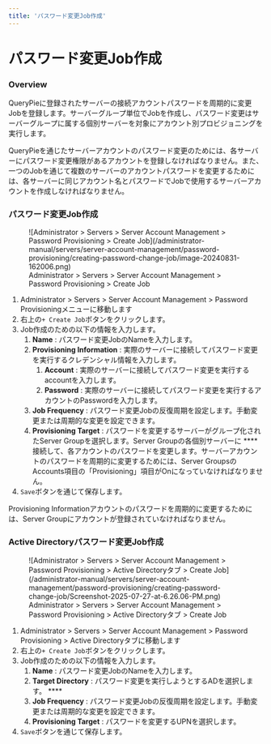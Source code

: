 ```yaml
---
title: 'パスワード変更Job作成'
---
```



# パスワード変更Job作成

### Overview

QueryPieに登録されたサーバーの接続アカウントパスワードを周期的に変更Jobを登録します。サーバーグループ単位でJobを作成し、パスワード変更はサーバーグループに属する個別サーバーを対象にアカウント別プロビジョニングを実行します。

<Callout type="info">
QueryPieを通じたサーバーアカウントのパスワード変更のためには、各サーバーにパスワード変更権限があるアカウントを登録しなければなりません。また、一つのJobを通じて複数のサーバーのアカウントパスワードを変更するためには、各サーバーに同じアカウント名とパスワードでJobで使用するサーバーアカウントを作成しなければなりません。
</Callout>


### パスワード変更Job作成

<figure data-layout="center" data-align="center">
![Administrator &gt; Servers &gt; Server Account Management &gt; Password Provisioning &gt; Create Job](/administrator-manual/servers/server-account-management/password-provisioning/creating-password-change-job/image-20240831-162006.png)
<figcaption>
Administrator &gt; Servers &gt; Server Account Management &gt; Password Provisioning &gt; Create Job
</figcaption>
</figure>

1. Administrator &gt; Servers &gt; Server Account Management &gt; Password Provisioningメニューに移動します
2. 右上の`+ Create Job`ボタンをクリックします。
3. Job作成のための以下の情報を入力します。
    1.  **Name** : パスワード変更JobのNameを入力します。
    2.  **Provisioning Information** : 実際のサーバーに接続してパスワード変更を実行するクレデンシャル情報を入力します。
        1.  **Account** : 実際のサーバーに接続してパスワード変更を実行するaccountを入力します。
        2.  **Password** : 実際のサーバーに接続してパスワード変更を実行するアカウントのPasswordを入力します。
    3.  **Job Frequency** : パスワード変更Jobの反復周期を設定します。手動変更または周期的な変更を設定できます。
    4.  **Provisioning Target** : パスワードを変更するサーバーがグループ化されたServer Groupを選択します。Server Groupの各個別サーバーに **** 接続して、各アカウントのパスワードを変更します。サーバーアカウントのパスワードを周期的に変更するためには、Server GroupsのAccounts項目の「Provisioning」項目がOnになっていなければなりません。
4. `Save`ボタンを通じて保存します。

<Callout type="info">
Provisioning Informationアカウントのパスワードを周期的に変更するためには、Server Groupにアカウントが登録されていなければなりません。
</Callout>


### Active Directoryパスワード変更Job作成

<figure data-layout="center" data-align="center">
![Administrator &gt; Servers &gt; Server Account Management &gt; Password Provisioning &gt; Active Directoryタブ &gt; Create Job](/administrator-manual/servers/server-account-management/password-provisioning/creating-password-change-job/Screenshot-2025-07-27-at-6.26.06-PM.png)
<figcaption>
Administrator &gt; Servers &gt; Server Account Management &gt; Password Provisioning &gt; Active Directoryタブ &gt; Create Job
</figcaption>
</figure>

1. Administrator &gt; Servers &gt; Server Account Management &gt; Password Provisioning &gt; Active Directoryタブに移動します
2. 右上の`+ Create Job`ボタンをクリックします。
3. Job作成のための以下の情報を入力します。
    1.  **Name** : パスワード変更JobのNameを入力します。
    2.  **Target Directory** : パスワード変更を実行しようとするADを選択します。  **** 
    3.  **Job Frequency** : パスワード変更Jobの反復周期を設定します。手動変更または周期的な変更を設定できます。
    4.  **Provisioning Target** : パスワードを変更するUPNを選択します。
4. `Save`ボタンを通じて保存します。


